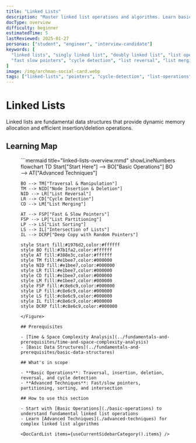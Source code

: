 ```yaml
---
title: "Linked Lists"
description: "Master linked list operations and algorithms. Learn basic operations, advanced techniques, and common linked list problems."
docType: overview
difficulty: beginner
estimatedTime: 5
lastReviewed: 2025-01-27
personas: ["student", "engineer", "interview-candidate"]
keywords: [
  "linked lists", "singly linked list", "doubly linked list", "list operations",
  "fast slow pointers", "cycle detection", "list reversal", "list merging"
]
image: /img/archman-social-card.webp
tags: ["linked-lists", "pointers", "cycle-detection", "list-operations"]
---
```



<Head>
  <script type="application/ld+json">{JSON.stringify({
    "@context": "https://schema.org",
    "@type": "Article",
    "headline": "Linked Lists",
    "description": "Master linked list operations and algorithms. Learn basic operations, advanced techniques, and common linked list problems.",
    "author": {
      "@type": "Organization",
      "name": "ArchMan"
    },
    "publisher": {
      "@type": "Organization",
      "name": "ArchMan",
      "logo": {
        "@type": "ImageObject",
        "url": "https://archman.dev/img/logo.png"
      }
    },
    "datePublished": "2025-01-27",
    "dateModified": "2025-01-27"
  })}</script>
  <script type="application/ld+json">{JSON.stringify({
    "@context": "https://schema.org",
    "@type": "BreadcrumbList",
    "itemListElement": [
      {
        "@type": "ListItem",
        "position": 1,
        "name": "Home",
        "item": "https://archman.dev/"
      },
      {
        "@type": "ListItem",
        "position": 2,
        "name": "Algorithms & Data Structures",
        "item": "https://archman.dev/docs/algorithms-and-data-structures"
      },
      {
        "@type": "ListItem",
        "position": 3,
        "name": "Linked Lists",
        "item": "https://archman.dev/docs/algorithms-and-data-structures/linked-lists"
      }
    ]
  })}</script>
</Head>

# Linked Lists

Linked lists are fundamental data structures that provide dynamic memory allocation and efficient insertion/deletion operations.

## Learning Map

<Figure caption="Linked list concepts from basic operations to advanced techniques.">
```mermaid title="linked-lists-overview.mmd" showLineNumbers
flowchart TD
    Start["Start Here"] --> BO["Basic Operations"]
    BO --> AT["Advanced Techniques"]
    
    BO --> TM["Traversal & Manipulation"]
    TM --> NID["Node Insertion & Deletion"]
    NID --> LR["List Reversal"]
    LR --> CD["Cycle Detection"]
    CD --> LM["List Merging"]
    
    AT --> FSP["Fast & Slow Pointers"]
    FSP --> LP["List Partitioning"]
    LP --> LS["List Sorting"]
    LS --> IL["Intersection of Lists"]
    IL --> DCRP["Deep Copy with Random Pointers"]
    
    style Start fill:#1976d2,color:#ffffff
    style BO fill:#7b1fa2,color:#ffffff
    style AT fill:#388e3c,color:#ffffff
    style TM fill:#e1bee7,color:#000000
    style NID fill:#e1bee7,color:#000000
    style LR fill:#e1bee7,color:#000000
    style CD fill:#e1bee7,color:#000000
    style LM fill:#e1bee7,color:#000000
    style FSP fill:#c8e6c9,color:#000000
    style LP fill:#c8e6c9,color:#000000
    style LS fill:#c8e6c9,color:#000000
    style IL fill:#c8e6c9,color:#000000
    style DCRP fill:#c8e6c9,color:#000000
```
</Figure>

## Prerequisites

- [Time & Space Complexity Analysis](../fundamentals-and-prerequisites/time-and-space-complexity-analysis)
- [Basic Data Structures](../fundamentals-and-prerequisites/basic-data-structures)

## What's in scope

- **Basic Operations**: Traversal, insertion, deletion, reversal, and cycle detection
- **Advanced Techniques**: Fast/slow pointers, partitioning, sorting, and intersection

## How to use this section

- Start with [Basic Operations](./basic-operations) to understand fundamental linked list operations
- Learn [Advanced Techniques](./advanced-techniques) for complex linked list algorithms

<DocCardList items={useCurrentSidebarCategory().items} />
